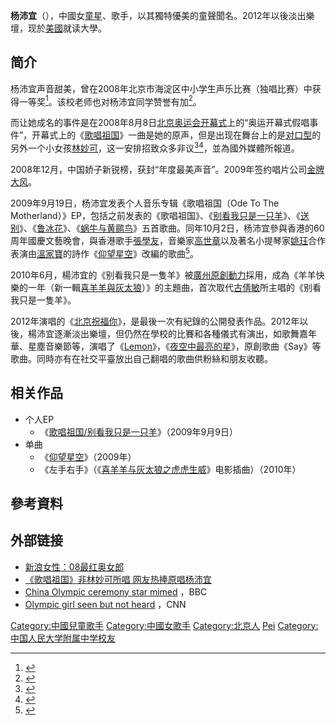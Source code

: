 {{藝人
|姓名 = 杨沛宜
|類型 = 女歌手
|圖片 = Yang Peiyi.JPG
|圖片尺寸 = 
|圖片簡介 = 2009年，楊沛宜在香港[[apm_(香港)|APM商場]]表演
|本名 = 
|外文名 = 
|外文 =  
|羅馬拼音 = Yang Peiyi
|英文名 = Camelia Yang
|暱稱 = Cam（卡梅）
|其他藝名 = 
|國籍 = {{PRC}}
|民族 = [[汉族|汉族]]
|籍貫 = 
|出生日期 = {{birth date and age|2001|2|21}}
|出生地點 = {{CHN}}[[北京市|北京市]]
|逝世日期 = 
|逝世地點 = 
|職業 = 大学生
|語言 = 普通话，英语
|教育程度 = 本科
|宗教信仰 =
|配偶 = 
|兒女 = 
|父母 = 杨慧松（父）
|音樂類型 = 儿歌，摇滚乐
|演奏樂器 = 吉他
|出身地 = 
|出道作 = 歌唱祖国
|出道日期 = 
|代表作 = 歌唱祖国，左手右手
|活躍年代 = 2009-2012
|唱片公司 = 金牌大风公司（2009-2012）
|經紀公司 = 
|博客 = 
|网站 = 
|相關團體 = 北京爱乐合唱团暨中国交响乐团附属少年及女子合唱团
|獎項 = 2008年北京市海淀区中小学生声乐比赛 一等奖
2008中国娇子新锐榜 “2008年最美的声音”
}}

'''杨沛宜'''（{{bd|2001年|2月21日||}}），中國女[[童星|童星]]、歌手，以其獨特優美的童聲聞名。2012年以後淡出樂壇，现於[[美國|美國]]就读大學。

==简介==
杨沛宜声音甜美，曾在2008年北京市海淀区中小学生声乐比赛（独唱比赛）中获得一等奖<ref>{{Cite web |url=http://www.hdac.cn/qsng01/cjgg-wt08shengyue123.xls |title=2008年海淀区中小学生声乐比赛获奖名单 |accessdate=2008-08-20 |archive-date=2008-12-30 |archive-url=https://web.archive.org/web/20081230143318/http://www.hdac.cn/qsng01/cjgg-wt08shengyue123.xls |dead-url=yes }}</ref>。该校老师也对杨沛宜同学赞誉有加<ref>{{Cite web |url=http://bdfx.jjtang.com/blog/blog-htm-do-read-uid-248627-tid-173207.html |title=王丽萍Blog-开幕式，我校杨沛宜演唱了《歌唱祖国》 |access-date=2008-08-19 |archive-url=https://web.archive.org/web/20080820001101/http://bdfx.jjtang.com/blog/blog-htm-do-read-uid-248627-tid-173207.html |archive-date=2008-08-20 |dead-url=yes }}</ref>。

而让她成名的事件是在2008年8月8日[[2008年夏季奥林匹克运动会开幕式|北京奥运会开幕式]]上的“奥运开幕式假唱事件”，开幕式上的《[[歌唱祖国|歌唱祖国]]》一曲是她的原声，但是出现在舞台上的是[[假唱|对口型]]的另外一个小女孩[[林妙可|林妙可]]，这一安排招致众多非议<ref name="cctv_back">{{cite web|url=http://ent.cctv.com/20080813/102456.shtml|title=林妙可身后有个“幕后小英雄”|date=2008-08-13|accessdate=2008-08-15|archive-date=2008-08-16|archive-url=https://web.archive.org/web/20080816090142/http://ent.cctv.com/20080813/102456.shtml|dead-url=no}}</ref><ref name="sina_vote">{{cite web|url=http://eladies.sina.com.cn/news/2008/0813/1143753397.shtml|title=投票：林妙可VS杨沛宜谁人气更旺|date=2008-08-13|accessdate=2008-08-15|archive-date=2008-08-20|archive-url=https://web.archive.org/web/20080820102326/http://eladies.sina.com.cn/news/2008/0813/1143753397.shtml|dead-url=no}}</ref>，並為國外媒體所報道。

2008年12月，中国娇子新锐榜，获封“年度最美声音”。2009年签约唱片公司[[金牌大风|金牌大风]]。

2009年9月19日，杨沛宜发表个人音乐专辑《歌唱祖国（Ode To The Motherland）》EP，包括之前发表的《歌唱祖国》、《[[别看我只是一只羊|别看我只是一只羊]]》、《[[送别|送别]]》、《[[鲁冰花_(歌曲)|鲁冰花]]》、《[[蜗牛与黄鹂鸟|蜗牛与黄鹂鸟]]》五首歌曲。同年10月2日，杨沛宜參與香港的60周年國慶文藝晚會，與香港歌手[[張學友|張學友]]，音樂家[[高世章|高世章]]以及著名小提琴家[[姚珏_(小提琴家)|姚珏]]合作表演由[[溫家寶|溫家寶]]的詩作《[[仰望星空|仰望星空]]》改編的歌曲<ref>{{Cite web |url=http://www.youtube.com/watch?v=Y11YElSxUzI |title=《仰望星空 / 愛是永恆》 |access-date=2009-10-05 |archive-date=2014-05-12 |archive-url=https://web.archive.org/web/20140512062410/https://www.youtube.com/watch?v=Y11YElSxUzI |dead-url=no }}</ref>。

2010年6月，楊沛宜的《别看我只是一隻羊》被[[原创动力|廣州原創動力]]採用，成為《羊羊快樂的一年（新一輯[[喜羊羊與灰太狼|喜羊羊與灰太狼]]）》的主題曲，首次取代[[古倩敏|古倩敏]]所主唱的《别看我只是一隻羊》。

2012年演唱的《[[北京祝福你|北京祝福你]]》，是最後一次有紀錄的公開發表作品。2012年以後，楊沛宜逐漸淡出樂壇，但仍然在學校的比賽和各種儀式有演出，如歌舞嘉年華、星塵音樂節等，演唱了《[[Lemon_(米津玄師歌曲)|Lemon]]》，《[[夜空中最亮的星|夜空中最亮的星]]》，原創歌曲《Say》等歌曲。同時亦有在社交平臺放出自己翻唱的歌曲供粉絲和朋友收聽。

==相关作品==
*个人EP
**《[[歌唱祖国/别看我只是一只羊|歌唱祖国/别看我只是一只羊]]》（2009年9月9日）
*单曲
**《[[仰望星空|仰望星空]]》（2009年）
**《左手右手》（《[[喜羊羊与灰太狼之虎虎生威|喜羊羊与灰太狼之虎虎生威]]》电影插曲）（2010年）

==參考資料==
{{reflist}}

== 外部链接 ==
* [http://eladies.sina.com.cn/news/2008/0813/1143753397.shtml  新浪女性：08最红奥女郎] {{Wayback|url=http://eladies.sina.com.cn/news/2008/0813/1143753397.shtml |date=20080820102326 }}  
* [http://news.sina.com.cn/o/2008-08-13/072114304343s.shtml 《歌唱祖国》非林妙可所唱 网友热捧原唱杨沛宜] {{Wayback|url=http://news.sina.com.cn/o/2008-08-13/072114304343s.shtml |date=20210320234346 }}
* [http://news.bbc.co.uk/2/hi/asia-pacific/7556058.stm China Olympic ceremony star mimed] {{Wayback|url=http://news.bbc.co.uk/2/hi/asia-pacific/7556058.stm |date=20210320234346 }}，BBC
* [http://www.cnn.com/2008/WORLD/asiapcf/08/12/oly.kids/index.html  Olympic girl seen but not heard] {{Wayback|url=http://www.cnn.com/2008/WORLD/asiapcf/08/12/oly.kids/index.html |date=20210320234330 }}，CNN

{{DEFAULTSORT:Yang peiyi}}
[[Category:中國兒童歌手|Category:中國兒童歌手]]
[[Category:中國女歌手|Category:中國女歌手]]
[[Category:北京人|Category:北京人]]
[[Category:杨姓|Pei]]
[[Category:中国人民大学附属中学校友|Category:中国人民大学附属中学校友]]